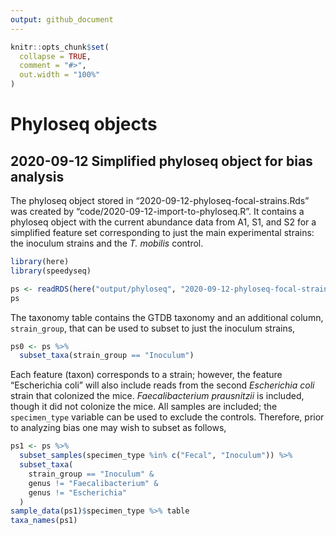 ```yaml
---
output: github_document
---
```


<!-- README.md is generated from README.Rmd. Please edit that file -->

```r
knitr::opts_chunk$set(
  collapse = TRUE,
  comment = "#>",
  out.width = "100%"
)
```

# Phyloseq objects

## 2020-09-12 Simplified phyloseq object for bias analysis

The phyloseq object stored in "2020-09-12-phyloseq-focal-strains.Rds" was created by "code/2020-09-12-import-to-phyloseq.R". It contains a phyloseq object with the current abundance data from A1, S1, and S2 for a simplified feature set corresponding to just the main experimental strains: the inoculum strains and the _T. mobilis_ control.

```r
library(here)
library(speedyseq)

ps <- readRDS(here("output/phyloseq", "2020-09-12-phyloseq-focal-strains.Rds"))
ps
```

The taxonomy table contains the GTDB taxonomy and an additional column, `strain_group`, that can be used to subset to just the inoculum strains,
```r
ps0 <- ps %>% 
  subset_taxa(strain_group == "Inoculum")
```

Each feature (taxon) corresponds to a strain; however, the feature "Escherichia coli" will also include reads from the second _Escherichia coli_ strain that colonized the mice. _Faecalibacterium prausnitzii_ is included, though it did not colonize the mice. All samples are included; the `specimen_type` variable can be used to exclude the controls. Therefore, prior to analyzing bias one may wish to subset as follows,
```r
ps1 <- ps %>% 
  subset_samples(specimen_type %in% c("Fecal", "Inoculum")) %>%
  subset_taxa(
    strain_group == "Inoculum" & 
    genus != "Faecalibacterium" &
    genus != "Escherichia" 
  )
sample_data(ps1)$specimen_type %>% table
taxa_names(ps1)
```



